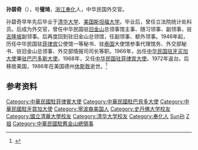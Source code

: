'''孙碧奇'''（{{bd|1908年||1986年|2月10日|catIdx=Sun孙}}），号'''璧琦'''，[[浙江|浙江]][[奉化|奉化]]人，中华民国外交官。

孙碧奇早年先后毕业于[[清华大学|清华大学]]、[[美国|美国]][[斯坦福大学|斯坦福大学]]。毕业后，曾任立法院统计处科员。后成为外交官，曾任中华民国驻[[旧金山|旧金山]]总领事馆主事、随习领事、副领事，驻[[吉隆坡|吉隆坡]]副领事。后再度回到驻旧金山总领馆，任副领事、额外领事。1946年起，历任中华民国驻[[菲律宾|菲律宾]]公使馆一等秘书、驻[[泰国|泰国]]大使馆参事代理馆务、外交部秘书、驻旧金山总领事、外交部情报司司长等职。1966年，出任[[中国驻牙买加大使列表|中华民国驻牙买加大使]]兼[[中国驻巴巴多斯大使列表|驻巴巴多斯大使]]。1968年，又任[[中国驻菲律宾大使列表|中华民国驻菲律宾大使]]。1972年返台。后移居美国，1986年在美国德州[[休斯敦|休斯敦]]逝世。<ref name="kmt">{{cite book|title=《中国国民党百年人物全书》|publisher=团结出版社|year=2005}}</ref>

== 参考资料 ==
{{reflist}}

{{DEFAULTSORT:Sun孙}}
[[Category:中華民國駐菲律賓大使|Category:中華民國駐菲律賓大使]]
[[Category:中華民國駐巴貝多大使|Category:中華民國駐巴貝多大使]]
[[Category:中華民國駐牙買加大使|Category:中華民國駐牙買加大使]]
[[Category:寧波裔美国人|Category:寧波裔美国人]]
[[Category:史丹佛大学校友|Category:史丹佛大学校友]]
[[Category:國立清華大學校友|Category:國立清華大學校友]]
[[Category:清华大学校友|Category:清华大学校友]]
[[Category:奉化人|Category:奉化人]]
[[Category:寧波裔台灣人|Sun孙]]
[[Category:孙姓|Z祖]]
[[Category:中華民國駐舊金山總領事|Category:中華民國駐舊金山總領事]]
